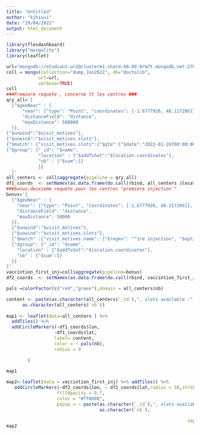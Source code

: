 ---
title: "Untitled"
author: "kjhiuui"
date: "29/04/2022"
output: html_document
---



```{r setup, include=FALSE}
library(flexdashboard)
library("mongolite")
library(leaflet)

url="mongodb://etudiant:ur2@clusterm1-shard-00-00.0rm7t.mongodb.net:27017,clusterm1-shard-00-01.0rm7t.mongodb.net:27017,clusterm1-shard-00-02.0rm7t.mongodb.net:27017/?ssl=true&replicaSet=atlas-l4xi61-shard-0"
coll = mongo(collection="dump_Jan2022", db="doctolib",
            url=url,
            verbose=TRUE)
coll
###Premiere requete , concerne tt les centres ###
qry_all='[
  {"$geoNear" : {
      "near": {"type": "Point", "coordinates": [-1.6777926, 48.117266]},
      "distanceField": "distance",
      "maxDistance": 500000
  }},
{"$unwind":"$visit_motives"},
{"$unwind":"$visit_motives.slots"},
{"$match": {"visit_motives.slots":{"$gte":{"$date":"2022-01-26T00:00:00Z"},"$lte":{"$date":"2022-01-29T00:00:00Z"}}}},
{"$group": {"_id": "$name",
            "location" : {"$addToSet":"$location.coordinates"},
            "nb" : {"$sum":1}
            }}            
  ]'
all_centers <- coll$aggregate(pipeline = qry_all)
df1_coords  <- setNames(as.data.frame(do.call(rbind, all_centers $location)), c("lon", "lat"))
###bonus:deuxieme requete pour les centres "premiere injection "
bonus='[
  {"$geoNear" : {
    "near": {"type": "Point", "coordinates": [-1.6777926, 48.117266]},
    "distanceField": "distance",
    "maxDistance": 50000
  }},
  {"$unwind":"$visit_motives"},
  {"$unwind":"$visit_motives.slots"},
  {"$match" :{"visit_motives.name": {"$regex": "^1re injection", "$options":"i"},"visit_motives.slots":{"$gte": {"$date":"2022-01-01T00:00:00Z"}, "$lt": {"$date":"2022-06-01T00:00:00Z"}}}},
  {"$group": {"_id": "$name",
    "location" : {"$addToSet":"$location.coordinates"},
    "nb" : {"$sum":1}
  }}            
]'
vaccintion_first_inj=coll$aggregate(pipeline=bonus)
df2_coords  <- setNames(as.data.frame(do.call(rbind, vaccintion_first_inj$location)), c("lon", "lat"))
```

```{r}
pals =colorFactor(c("red","green"),domain = all_centers$nb)

content <- paste(as.character(all_centers$`_id`),", slots available :",
      as.character(all_centers$`nb`))
      
map1 <- leaflet(data=all_centers ) %>% 
  addTiles() %>% 
  addCircleMarkers(~df1_coords$lon,
                  ~df1_coords$lat, 
                  label= content,
                  color = ~ pals(nb),
                  radius = 9
                    
        )

map1
```

```{r}
map2<-leaflet(data = vaccintion_first_inj) %>% addTiles() %>%
   addCircleMarkers(~df2_coords$lon, ~ df2_coords$lat,radius = 10,stroke = FALSE, 
                   fillOpacity = 0.7,
                   color = "#ff0000",
                   popup = ~ paste(as.character(`_id`),", slots available :",
                                   as.character(`nb`),

                                                                    sep=""))
map2
```


